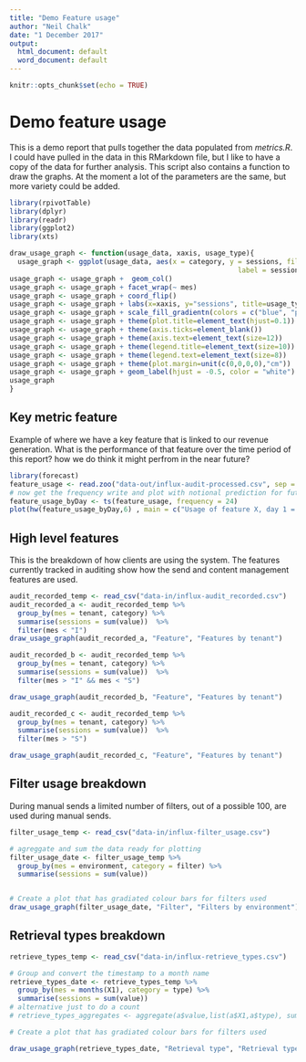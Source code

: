 ---
title: "Demo Feature usage"
author: "Neil Chalk"
date: "1 December 2017"
output:
  html_document: default
  word_document: default
---

```{r setup, include=FALSE}
knitr::opts_chunk$set(echo = TRUE)
```

# Demo feature usage
This is a demo report that pulls together the data populated from *metrics.R*. I could have pulled in the data in this RMarkdown file, but I like to have a copy of the data for further analysis. This script also contains a function to draw the graphs. At the moment a lot of the parameters are the same, but more variety could be added.

```{r echo=FALSE, message=FALSE, warning = FALSE}
library(rpivotTable) 
library(dplyr)
library(readr)
library(ggplot2)
library(xts)

draw_usage_graph <- function(usage_data, xaxis, usage_type){
  usage_graph <- ggplot(usage_data, aes(x = category, y = sessions, fill = sessions,
                                                        label = sessions)) 
usage_graph <- usage_graph +  geom_col()
usage_graph <- usage_graph + facet_wrap(~ mes) 
usage_graph <- usage_graph + coord_flip()
usage_graph <- usage_graph + labs(x=xaxis, y="sessions", title=usage_type )
usage_graph <- usage_graph + scale_fill_gradientn(colors = c("blue", "purple", "red"))
usage_graph <- usage_graph + theme(plot.title=element_text(hjust=0.1))
usage_graph <- usage_graph + theme(axis.ticks=element_blank())
usage_graph <- usage_graph + theme(axis.text=element_text(size=12))
usage_graph <- usage_graph + theme(legend.title=element_text(size=10))
usage_graph <- usage_graph + theme(legend.text=element_text(size=8))
usage_graph <- usage_graph + theme(plot.margin=unit(c(0,0,0,0),"cm"))
usage_graph <- usage_graph + geom_label(hjust = -0.5, color = "white")
usage_graph
}

```

## Key metric feature
Example of where we have a key feature that is linked to our revenue generation. What is the performance of that feature over the time period of this report? how we do think it might perfrom in the near future?

```{r echo=FALSE, message=FALSE, warning = FALSE}
library(forecast)
feature_usage <- read.zoo("data-out/influx-audit-processed.csv", sep = ",", header = TRUE, format = "%Y-%m-%d %H", tz = "UTC")
# now get the frequency write and plot with notional prediction for future usage of "feature X"
feature_usage_byDay <- ts(feature_usage, frequency = 24)
plot(hw(feature_usage_byDay,6) , main = c("Usage of feature X, day 1 = ", format(index(feature_usage)[1], "%Y-%m-%d", tz = "")), xlab ="Day", ylab = "Frequency")

```

## High level features

This is the breakdown of how clients are using the system. The features currently tracked in auditing show how the send and content management features are used.

```{r echo=FALSE, fig.height=10, fig.width=10, message=FALSE, warning=FALSE}

audit_recorded_temp <- read_csv("data-in/influx-audit_recorded.csv") 
audit_recorded_a <- audit_recorded_temp %>%
  group_by(mes = tenant, category) %>%
  summarise(sessions = sum(value))  %>%
  filter(mes < "I") 
draw_usage_graph(audit_recorded_a, "Feature", "Features by tenant")

```

```{r echo=FALSE, fig.height=10, fig.width=10, message=FALSE, warning = FALSE}
audit_recorded_b <- audit_recorded_temp %>%
  group_by(mes = tenant, category) %>%
  summarise(sessions = sum(value))  %>%
  filter(mes > "I" && mes < "S") 

draw_usage_graph(audit_recorded_b, "Feature", "Features by tenant")
```

```{r echo=FALSE, fig.height=10, fig.width=10, message=FALSE, warning = FALSE}
audit_recorded_c <- audit_recorded_temp %>%
  group_by(mes = tenant, category) %>%
  summarise(sessions = sum(value))  %>%
  filter(mes > "S") 

draw_usage_graph(audit_recorded_c, "Feature", "Features by tenant")
```

## Filter usage breakdown
During manual sends a limited number of filters, out of a possible 100, are used during manual sends.

```{r echo=FALSE, fig.height=10, fig.width=10, message=FALSE, warning = FALSE}
filter_usage_temp <- read_csv("data-in/influx-filter_usage.csv") 

# agreggate and sum the data ready for plotting
filter_usage_date <- filter_usage_temp %>%
  group_by(mes = environment, category = filter) %>%
  summarise(sessions = sum(value))


# Create a plot that has gradiated colour bars for filters used
draw_usage_graph(filter_usage_date, "Filter", "Filters by environment")
```

## Retrieval types breakdown

```{r echo=FALSE, fig.height=10, fig.width=10, message=FALSE, warning = FALSE}
retrieve_types_temp <- read_csv("data-in/influx-retrieve_types.csv") 

# Group and convert the timestamp to a month name
retrieve_types_date <- retrieve_types_temp %>%
  group_by(mes = months(X1), category = type) %>%
  summarise(sessions = sum(value))
# alternative just to do a count
# retrieve_types_aggregates <- aggregate(a$value,list(a$X1,a$type), sum)

# Create a plot that has gradiated colour bars for filters used

draw_usage_graph(retrieve_types_date, "Retrieval type", "Retrieval type by month")
```